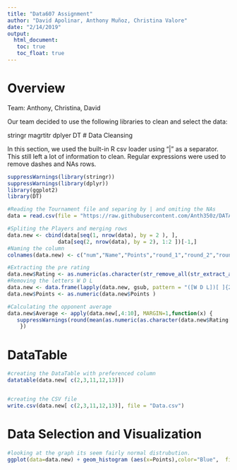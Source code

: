 ```yaml
---
title: "Data607 Assignment"
author: "David Apolinar, Anthony Muñoz, Christina Valore"
date: "2/14/2019"
output: 
  html_document:
   toc: true
   toc_float: true
---
```

# Overview
Team: Anthony, Christina, David

Our team decided to use the following libraries to clean and select the data:

  stringr
  magrtitr
  dplyer
  DT
# Data Cleansing

In this section, we used the built-in R csv loader using "|" as a separator. This still left a lot of information to clean. Regular expressions were used to remove dashes and NAs rows.
```r
suppressWarnings(library(stringr))
suppressWarnings(library(dplyr))
library(ggplot2)
library(DT)

#Reading the Tournament file and separing by | and omiting the NAs
data = read.csv(file = "https://raw.githubusercontent.com/Anth350z/DATA-607/master/Project_1/t_file.txt", header = FALSE, sep = "|",na.strings = c(" ", ""),stringsAsFactors = FALSE)[1:10] %>% na.omit()

#Spliting the Players and merging rows
data.new <- cbind(data[seq(1, nrow(data), by = 2 ), ],
                data[seq(2, nrow(data), by = 2), 1:2 ])[-1,]
#Naming the column
colnames(data.new) <- c("num","Name","Points","round_1","round_2","round_3","round_4","round_5","round_6","round_7","State","Rating")

#Extracting the pre rating 
data.new$Rating <- as.numeric(as.character(str_remove_all(str_extract_all(data.new$Rating,"R: \\s?([\\d]{3,4})"),"R: \\s?")))
#Removing the letters W D L 
data.new <- data.frame(lapply(data.new, gsub, pattern = "([W D L])[ ]{2,3}(\\d+)", replacement = "\\2"), stringsAsFactors = FALSE)
data.new$Points <- as.numeric(data.new$Points )

#Calculating the opponent average 
data.new$Average <- apply(data.new[,4:10], MARGIN=1,function(x) {
   suppressWarnings(round(mean(as.numeric(as.character(data.new$Rating[as.numeric(x)])),na.rm =TRUE)))
    })
```
# DataTable
```r
#creating the DataTable with preferenced column
datatable(data.new[ c(2,3,11,12,13)]) 


#creating the CSV file
write.csv(data.new[ c(2,3,11,12,13)], file = "Data.csv")
```
#  Data Selection and Visualization

```r
#looking at the graph its seem fairly normal distrubution.
ggplot(data=data.new) + geom_histogram (aes(x=Points),color="Blue",  fill="white", bins = 6) + labs(title="Points Frequency plot",x="Points", y = "Point Frequency ")

```